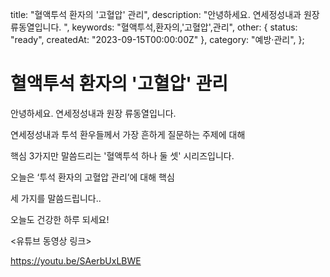   title: "혈액투석 환자의 '고혈압' 관리",
  description: "안녕하세요. 연세정성내과 원장 류동열입니다. ",
  keywords: "혈액투석,환자의,'고혈압',관리",
  other: { status: "ready", createdAt: "2023-09-15T00:00:00Z" },
  category: "예방·관리",
};

# 혈액투석 환자의 '고혈압' 관리

안녕하세요. 연세정성내과 원장 류동열입니다.

연세정성내과 투석 환우들께서 가장 흔하게 질문하는 주제에 대해

핵심 3가지만 말씀드리는 '혈액투석 하나 둘 셋' 시리즈입니다.

오늘은 ‘투석 환자의 고혈압 관리’에 대해 핵심

세 가지를 말씀드립니다..

오늘도 건강한 하루 되세요!

&lt;유튜브 동영상 링크&gt;

https://youtu.be/SAerbUxLBWE
